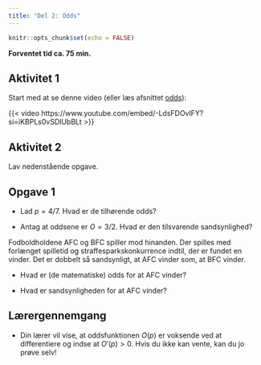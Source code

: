 ```yaml
---
title: "Del 2: Odds"
---
```



```r
knitr::opts_chunk$set(echo = FALSE)
```

**Forventet tid ca. 75 min.**

## Aktivitet 1 {.aimat}
Start med at se denne video (eller læs afsnittet [odds](../../materialer/logistisk/log-reg.qmd#odds)):

{{< video https://www.youtube.com/embed/-LdsFDOvlFY?si=iKBPLs0vSDlUbBLt >}}

## Aktivitet 2 {.aimat}

Lav nedenstående opgave.

::: {.callout-note collapse="false" appearance="minimal"}

## Opgave 1

* Lad $p=4/7$. Hvad er de tilhørende odds?

* Antag at oddsene er $O=3/2$. Hvad er den tilsvarende sandsynlighed?

Fodboldholdene AFC og BFC spiller mod hinanden.
Der spilles med forlænget spilletid og straffesparkskonkurrence indtil, der er fundet en vinder.
Det er dobbelt så sandsynligt, at AFC vinder som, at BFC vinder. 

* Hvad er (de matematiske) odds for at AFC vinder? 

* Hvad er sandsynligheden for at AFC vinder?

:::

::: {.callout-important collapse="false" appearance="minimal"}

## Lærergennemgang

* Din lærer vil vise, at oddsfunktionen $O(p)$ er voksende ved at differentiere og indse at $O'(p)>0$. Hvis du ikke kan vente, kan du jo prøve selv!

:::


